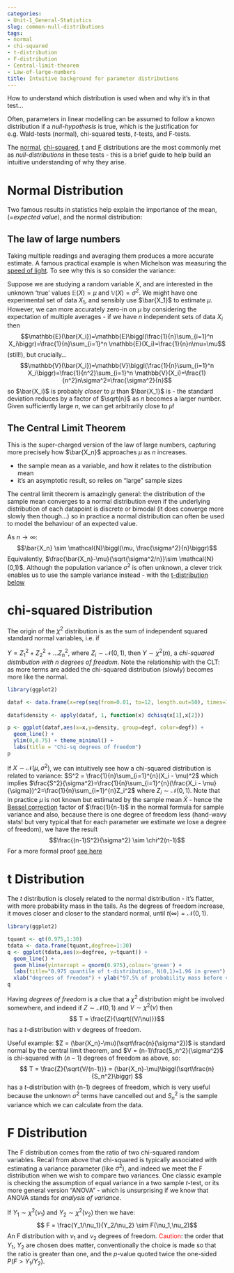 ```yaml
---
categories:
- Unit-1_General-Statistics
slug: common-null-distributions
tags:
- normal
- chi-squared
- t-distribution
- F-distribution
- Central-limit-theorem
- Law-of-large-numbers
title: Intuitive background for parameter distributions
---
```

How to understand which distribution is used when and why it's in that test...

Often, parameters in linear modelling can be assumed to follow a known distribution if a *null-hypothesis* is true, which is the justification for e.g. Wald-tests (normal), chi-squared tests, $t$-tests, and F-tests. 

The [normal](#normal-link), [chi-squared](#chi-link), [t](#t-link) and [F](#F-link) distributions are the most commonly met as *null-distributions* in these tests - this is a brief guide to help build an intuitive understanding of why they arise.

# Normal Distribution {#normal-link}

Two famous results in statistics help explain the importance of the mean, (=*expected value*), and the normal distribution:

## The law of large numbers

Taking multiple readings and averaging them produces a more accurate estimate. A famous practical example is when Michelson was measuring the [speed of light](https://en.wikipedia.org/wiki/Albert_A._Michelson#Speed_of_light).  To see why this is so consider the variance:

Suppose we are studying a random variable $X$, and are interested in the unknown 'true' values  $\mathbb{E}(X)=\mu$ and $\mathbb{V}(X)=\sigma^2$. We might have one experimental set of data ${X_1}$, and sensibly use $\bar{X_1}$ to estimate $\mu$.
However, we can more accurately zero-in on $\mu$ by considering the expectation  of multiple averages - if we have $n$ independent sets of data ${X_i}$ then $$\mathbb{E}(\bar{X_i})=\mathbb{E}\biggl(\frac{1}{n}\sum_{i=1}^n X_i\biggr)=\frac{1}{n}\sum_{i=1}^n \mathbb{E}(X_i)=\frac{1}{n}n\mu=\mu$$ (still!), but crucially...
$$\mathbb{V}(\bar{X_i})=\mathbb{V}\biggl(\frac{1}{n}\sum_{i=1}^n X_i\biggr)=\frac{1}{n^2}\sum_{i=1}^n \mathbb{V}(X_i)=\frac{1}{n^2}n\sigma^2=\frac{\sigma^2}{n}$$ so $\bar{X_i}$ is probably *closer* to $\mu$ than $\bar{X_1}$ is - the standard deviation reduces by a factor of $\sqrt{n}$ as $n$ becomes a larger number.  Given sufficiently large $n$, we can get arbitrarily close to $\mu$!

## The Central Limit Theorem

This is the super-charged version of the law of large numbers, capturing more precisely how $\bar{X_n}$ approaches $\mu$ as $n$ increases.

- the sample mean as a variable, and how it relates to the distribution mean
- it's an asymptotic result, so relies on "large" sample sizes

The central limit theorem is amazingly general: the distribution of the sample mean converges to a normal distribution even if the underlying distribution of each datapoint is discrete or bimodal (it does converge more slowly then though...) so in practice a normal distribution can often be used to model the behaviour of an expected value.

As $n \to \infty$:
$$\bar{X_n} \sim \mathcal{N}\biggl(\mu, \frac{\sigma^2}{n}\biggr)$$
Equivalently, $\frac{\bar{X_n}-\mu}{\sqrt{\sigma^2/n}}\sim \mathcal{N}(0,1)$. Although the population variance $\sigma^2$ is often unknown, a clever trick enables us to use the sample variance instead - with the [t-distribution below](#t-link)  

# chi-squared Distribution {#chi-link}

The origin of the $\chi^2$ distribution is as the sum of independent squared standard normal variables, i.e. if

$Y = Z_1^2 + Z_2^2 + \dots Z_n^2$, where $Z_i \sim \mathcal{N}(0,1)$, then $Y \sim \chi^2(n)$, a *chi-squared distribution with $n$ degrees of freedom*.  Note the relationship with the CLT: as more terms are added the chi-squared distribution (slowly) becomes more like the normal. 

```r
library(ggplot2)

dataf <- data.frame(x=rep(seq(from=0.01, to=12, length.out=50), times=12), degf=rep(1:12, each=50)) 
  
dataf$density <- apply(dataf, 1, function(x) dchisq(x[1],x[2]))

p <- ggplot(dataf,aes(x=x,y=density, group=degf, color=degf)) +
  geom_line() +
  ylim(0,0.75) + theme_minimal() +
  labs(title = "Chi-sq degrees of freedom")
p
```


If $X \sim \mathcal{N}(\mu,\sigma^2)$, we can intuitively see how a chi-squared distribution is related to variance: 
$S^2 = \frac{1}{n}\sum_{i=1}^{n}(X_i - \mu)^2$ which implies $\frac{S^2}{\sigma^2}=\frac{1}{n}\sum_{i=1}^{n}(\frac{X_i - \mu}{\sigma})^2=\frac{1}{n}\sum_{i=1}^{n}Z_i^2$ where $Z_i \sim \mathcal{N}(0,1)$.  Note that in practice $\mu$ is not known but estimated by the sample mean $\bar{X}$ - hence the [Bessel correction](https://en.wikipedia.org/wiki/Bessel's_correction) factor of $\frac{1}{n-1}$ in the normal formula for sample variance and also, because there is one degree of freedom less (hand-wavy stats! but very typical that for each parameter we estimate we lose a degree of freedom), we have the result $$\frac{(n-1)S^2}{\sigma^2} \sim \chi^2(n-1)$$
For a more formal proof [see here](https://online.stat.psu.edu/stat414/lesson/26/26.3)

# t Distribution {#t-link}

The $t$ distribution is closely related to the normal distribution - it's flatter, with more probability mass in the tails. As the degrees of freedom increase, it moves closer and closer to the standard normal, until $t(\infty)=\mathcal{N}(0,1)$.

```r
library(ggplot2)

tquant <- qt(0.975,1:30)
tdata <- data.frame(tquant,degfree=1:30)
q <- ggplot(tdata,aes(x=degfree, y=tquant)) +
  geom_line() +
  geom_hline(yintercept = qnorm(0.975),colour='green') +
  labs(title="0.975 quantile of t-distribution, N(0,1)=1.96 in green") +
  xlab("degrees of freedom") + ylab("97.5% of probability mass before value")
q
```


Having *degrees of freedom* is a clue that a $\chi^2$ distribution might be involved somewhere, and indeed if $Z \sim \mathcal{N}(0,1)$ and $V \sim \chi^2(\nu)$ then
$$ T = \frac{Z}{\sqrt{(V/\nu)}}$$ has a $t$-distribution with $\nu$ degrees of freedom.

Useful example: $Z = (\bar{X_n}-\mu)(\sqrt\frac{n}{\sigma^2})$ is standard normal by the central limit theorem, and $V = (n-1)\frac{S_n^2}{\sigma^2}$ is chi-squared with $(n-1)$ degrees of freedom as above, so:
$$ T = \frac{Z}{\sqrt{V/(n-1)}} = (\bar{X_n}-\mu)\biggl(\sqrt\frac{n}{S_n^2}\biggr) $$ has a $t$-distribution with (n-1) degrees of freedom, which is very useful because the unknown $\sigma^2$ terms have cancelled out and $S_n^2$ is the sample variance which we can calculate from the data.

# F Distribution {#F-link}

The F distribution comes from the ratio of two chi-squared random variables.  Recall from above that chi-squared is typically associated with estimating a variance parameter (like $\sigma^2$), and indeed we meet the F distribution when we wish to compare two variances.  One classic example is checking the assumption of equal variance in a two sample $t$-test, or its more general version "ANOVA" - which is unsurprising if we know that ANOVA stands for *analysis of variance*.

If $Y_1 \sim \chi^2(\nu_1)$ and $Y_2 \sim \chi^2(\nu_2)$ then we have: 
$$ F = \frac{Y_1/\nu_1}{Y_2/\nu_2} \sim F(\nu_1,\nu_2)$$ An F distribution with $\nu_1$ and $\nu_2$ degrees of freedom. 
<span style="color: red;">Caution</span>: the order that $Y_1$, $Y_2$ are chosen does matter, conventionally the choice is made so that the ratio is greater than one, and the $p$-value quoted twice the one-sided $P(F>Y_1/Y_2)$.







